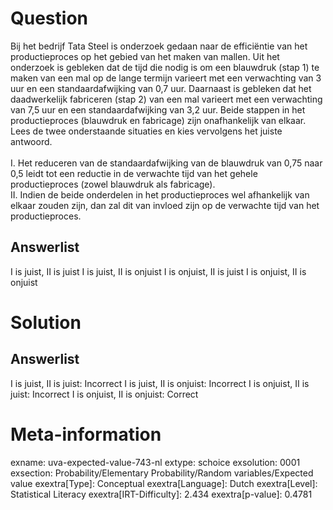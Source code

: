 Question
========

Bij het bedrijf Tata Steel is onderzoek gedaan naar de efficiëntie van
het productieproces op het gebied van het maken van mallen. Uit het
onderzoek is gebleken dat de tijd die nodig is om een blauwdruk (stap 1)
te maken van een mal op de lange termijn varieert met een verwachting
van 3 uur en een standaardafwijking van 0,7 uur. Daarnaast is gebleken
dat het daadwerkelijk fabriceren (stap 2) van een mal varieert met een
verwachting van 7,5 uur en een standaardafwijking van 3,2 uur. Beide
stappen in het productieproces (blauwdruk en fabricage) zijn
onafhankelijk van elkaar. Lees de twee onderstaande situaties en kies
vervolgens het juiste antwoord.\
\
I. Het reduceren van de standaardafwijking van de blauwdruk van 0,75
naar 0,5 leidt tot een reductie in de verwachte tijd van het gehele
productieproces (zowel blauwdruk als fabricage).\
II. Indien de beide onderdelen in het productieproces wel afhankelijk
van elkaar zouden zijn, dan zal dit van invloed zijn op de verwachte
tijd van het productieproces.

Answerlist
----------

I is juist, II is juist
I is juist, II is onjuist
I is onjuist, II is juist
I is onjuist, II is onjuist

Solution
========

Answerlist
----------

I is juist, II is juist: Incorrect
I is juist, II is onjuist: Incorrect
I is onjuist, II is juist: Incorrect
I is onjuist, II is onjuist: Correct

Meta-information
================
exname: uva-expected-value-743-nl
extype: schoice
exsolution: 0001
exsection: Probability/Elementary Probability/Random variables/Expected value
exextra[Type]: Conceptual
exextra[Language]: Dutch
exextra[Level]: Statistical Literacy
exextra[IRT-Difficulty]: 2.434
exextra[p-value]: 0.4781
